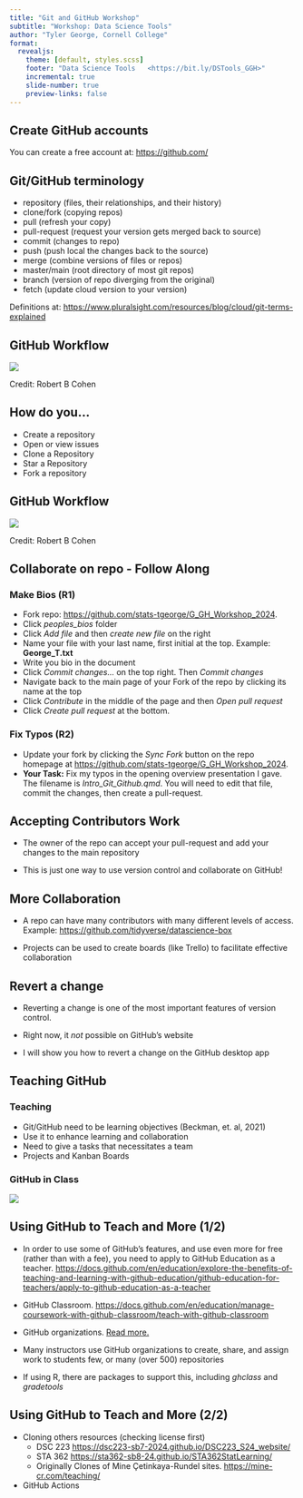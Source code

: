 ```yaml
---
title: "Git and GitHub Workshop"
subtitle: "Workshop: Data Science Tools"
author: "Tyler George, Cornell College"
format: 
  revealjs:
    theme: [default, styles.scss]
    footer: "Data Science Tools   <https://bit.ly/DSTools_GGH>"
    incremental: true 
    slide-number: true
    preview-links: false
---
```


## Create GitHub accounts

You can create a free account at: <https://github.com/>

## Git/GitHub terminology {.smaller}

-   repository (files, their relationships, and their history)
-   clone/fork (copying repos)
-   pull (refresh your copy)
-   pull-request (request your version gets merged back to source)
-   commit (changes to repo)
-   push (push local the changes back to the source)
-   merge (combine versions of files or repos)
-   master/main (root directory of most git repos)
-   branch (version of repo diverging from the original)
-   fetch (update cloud version to your version)

Definitions at: <https://www.pluralsight.com/resources/blog/cloud/git-terms-explained>

## GitHub Workflow

![](imgs/Git-with-GitHub-Workflows.png)

Credit: Robert B Cohen

## How do you...

-   Create a repository
-   Open or view issues
-   Clone a Repository
-   Star a Repository
-   Fork a repository

## GitHub Workflow

![](imgs/Git-with-GitHub-Workflows.png)

Credit: Robert B Cohen

## Collaborate on repo - Follow Along {.smaller}

::: panel-tabset
### Make Bios (R1)

-   Fork repo: <https://github.com/stats-tgeorge/G_GH_Workshop_2024>.
-   Click *peoples_bios* folder
-   Click *Add file* and then *create new file* on the right
-   Name your file with your last name, first initial at the top. Example: **George_T.txt**
-   Write you bio in the document
-   Click *Commit changes...* on the top right. Then *Commit changes*
-   Navigate back to the main page of your Fork of the repo by clicking its name at the top
-   Click *Contribute* in the middle of the page and then *Open pull request*
-   Click *Create pull request* at the bottom.

### Fix Typos (R2)
-   Update your fork by clicking the *Sync Fork* button on the repo homepage at <https://github.com/stats-tgeorge/G_GH_Workshop_2024>.
-   **Your Task:** Fix my typos in the opening overview presentation I gave. The filename is *Intro_Git_Github.qmd*. You will need to edit that file, commit the changes, then create a pull-request.
:::

## Accepting Contributors Work

-   The owner of the repo can accept your pull-request and add your changes to the main repository

-   This is just one way to use version control and collaborate on GitHub!

## More Collaboration

-   A repo can have many contributors with many different levels of access. Example: <https://github.com/tidyverse/datascience-box>

-   Projects can be used to create boards (like Trello) to facilitate effective collaboration

## Revert a change

-   Reverting a change is one of the most important features of version control.

-   Right now, it *not* possible on GitHub's website

-   I will show you how to revert a change on the GitHub desktop app

## Teaching GitHub

::: panel-tabset
### Teaching

-   Git/GitHub need to be learning objectives (Beckman, et. al, 2021)
-   Use it to enhance learning and collaboration
-   Need to give a tasks that necessitates a team
-   Projects and Kanban Boards

### GitHub in Class

![](imgs/LabCycle.png)
:::

## Using GitHub to Teach and More (1/2) {.smaller}

-   In order to use some of GitHub's features, and use even more for free (rather than with a fee), you need to apply to GitHub Education as a teacher. <https://docs.github.com/en/education/explore-the-benefits-of-teaching-and-learning-with-github-education/github-education-for-teachers/apply-to-github-education-as-a-teacher>

-   GitHub Classroom. <https://docs.github.com/en/education/manage-coursework-with-github-classroom/teach-with-github-classroom>

-   GitHub organizations. [Read more.](https://docs.github.com/en/organizations/collaborating-with-groups-in-organizations/about-organizations)

-   Many instructors use GitHub organizations to create, share, and assign work to students few, or many (over 500) repositories

-   If using R, there are packages to support this, including *ghclass* and *gradetools*

## Using GitHub to Teach and More (2/2) {.smaller}

-   Cloning others resources (checking license first)
    -   DSC 223 <https://dsc223-sb7-2024.github.io/DSC223_S24_website/>
    -   STA 362 <https://sta362-sb8-24.github.io/STA362StatLearning/>
    -   Originally Clones of Mine Çetinkaya-Rundel sites. <https://mine-cr.com/teaching/>
-   GitHub Actions
